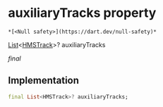 # auxiliaryTracks property

    *[<Null safety>](https://dart.dev/null-safety)*

[List](https://api.flutter.dev/flutter/dart-core/List-class.html)&lt;[HMSTrack](../../model_hms_track/HMSTrack-class)>? auxiliaryTracks

_final_

## Implementation

```dart
final List<HMSTrack>? auxiliaryTracks;


```
